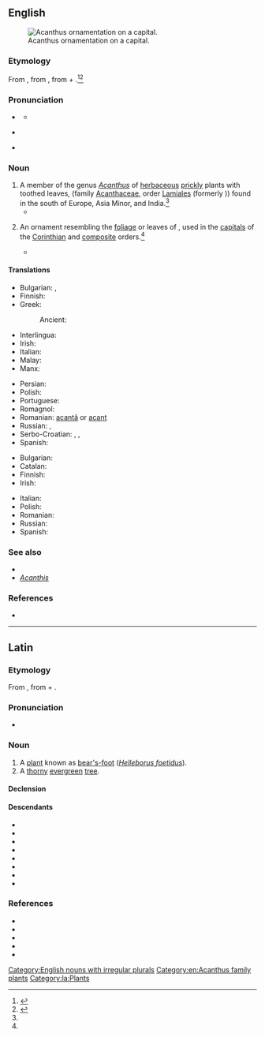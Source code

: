 {{also|Acanthus|-acanthus}}
==English==
[[File:Acanthusornament, Nordisk familjebok.PNG|thumb|Acanthus ornamentation on a capital.]]

===Etymology===
From {{bor|en|la|acanthus}}, from {{der|en|grc|ἄκανθος}}, from {{m|grc|ἀκή||thorn}} + {{m|grc|ἄνθος||flower}}.<ref name=WI3>{{R:MW3 1976}}</ref><ref name=SOED>{{R:SOED5}}</ref>

===Pronunciation===
* {{a|RP}} {{IPA|en|/əˈkæn.θəs/}}
** {{audio|en|LL-Q1860 (eng)-Vealhurl-acanthus.wav|Audio (UK)}}
* {{a|US}} {{IPA|en|/əˈkæn.θəs/}}
* {{rhymes|en|ænθəs|s=3}}

===Noun===
{{en-noun|+|acanthi}}

# A member of the genus ''[[Acanthus]]'' of [[herbaceous]] [[prickly]] plants with toothed leaves, (family [[Acanthaceae]], order [[Lamiales]] (formerly {{taxlink|Scrophulariales|order|ver=210204}})) found in the south of Europe, Asia Minor, and India.{{defdate|First attested in the mid 16th century.}}<ref name=SOED/>
#* {{quote-book|en|year=1834|author={{w|Letitia Elizabeth Landon}}|title=Francesca Carrara|volume=1|pages=255-256|text=The picture before which they paused represented one of those ruined fountains so common to Italy. Francesca gazed upon it as if it had been an old friend: many a time, beside such a one, with its curved and broken marble, had she wreathed the '''acanthus''' that hung around it, the green and trailing foliage so profuse in the South, into shapes even more fanciful than those which once suggested the Corinthian capital.}}
#: {{syn|en|bear's breech|bear's breeches|bear's-breech|q3=rare}}
# {{lb|en|architectural element}} An ornament resembling the [[foliage]] or leaves of {{taxlink|Acanthus spinosus|species}}, used in the [[capital]]s of the [[Corinthian]] and [[composite]] orders.{{defdate|First attested in the mid 18th century.}}<ref name=SOED/>
#* {{quote-journal|en|year=1994|month=March|work=Journal of the Society of Architectural Historians|title=Early Christian and Byzantine Architecture, an Annotated Bibliography and Historiography by W. Eugene Kleinbauer|author=R Ousterhout |volume=53|number=1|passage=It is difficult to imagine that Bernard of Clairvaux was gullible enough to accept dozens of historiated windows, grisaille fields of griffins, mosaic pavements, carved '''acanthus''' capitals, inhabited vine columns, and golden altarware on the strength of the justifications offered by a single window, one tympanum, and Suger's libelli}}

====Translations====
{{trans-top|plant}}
* Bulgarian: {{t|bg|акантус}}, {{t|bg|синя шапка}}
* Finnish: {{t+|fi|akantti}}
* Greek: {{t+|el|άκανθα|f}}
*: Ancient: {{t|grc|ἄκανθος|f}}
* Interlingua: {{t|ia|acantho}}
* Irish: {{t|ga|acantas|m}}
* Italian: {{t+|it|acanto}}
* Malay: {{t|ms|akantus}}
* Manx: {{t|gv|jialg|f}}
{{trans-mid}}
* Persian: {{t+|fa|کنگر|tr=kangar|sc=fa-Arab}}
* Polish: {{t+|pl|akant|m-in}}
* Portuguese: {{t+|pt|acanto|m}}
* Romagnol: {{t|rgn|acânt|m}}
* Romanian: [[acantă]] {{g|f}} or [[acant]]
* Russian: {{t+|ru|ака́нт|m}}, {{t|ru|медве́жья ла́па|f}}
* Serbo-Croatian: {{t|sh|bodljikara|f}}, {{t+|sh|primog|m}}, {{t+|sh|tratorak|m}}
* Spanish: {{t+|es|acanto|m}}
{{trans-bottom}}

{{trans-top|ornament}}
* Bulgarian: {{t|bg|акант}}
* Catalan: {{t|ca|acant|m}}
* Finnish: {{t+|fi|akantti}}
* Irish: {{t|ga|duille acantais|m}}
{{trans-mid}}
* Italian: {{t+|it|acanto|m}}
* Polish: {{t+|pl|akant|m-in}}
* Romanian: {{t+|ro|acantă|f}}
* Russian: {{t+|ru|ака́нт|m}}
* Spanish: {{t+|es|acanto|m}}
{{trans-bottom}}

===See also===
* {{l|en|acantha}}
* ''[[Acanthis]]''

===References===
<references/>
* {{R:Webster 1913}}

[[Category:English nouns with irregular plurals]]
[[Category:en:Acanthus family plants]]

----

==Latin==

===Etymology===
From {{der|la|grc|ἄκανθος}}, from {{m|grc|ἀκή||thorn}} + {{m|grc|ἄνθος||flower}}.

===Pronunciation===
* {{la-IPA|acanthus}}

===Noun===
{{la-noun|acanthus<2>}}

# A [[plant]] known as [[bear's-foot]] (''[[Helleborus foetidus]]'').
# A [[thorny]] [[evergreen]] [[tree]].

====Declension====
{{la-ndecl|acanthus<2>}}

====Descendants====
{{top4}}
* {{desc|ca|acant|bor=1}}
* {{desc|en|acanthus|bor=1}}
* {{desctree|fr|acanthe|bor=1}}
* {{desc|bor=1|ga|acanta-|acantas}}
* {{desc|it|acanto|bor=1}}
* {{desc|pl|akant|lbor=1}}
* {{desc|pt|acanto|bor=1}}
* {{desc|es|acanto|bor=1}}
{{bottom}}

===References===
* {{R:Elementary Lewis}}
* {{R:PersEnc}}
* {{R:Peck}}
* {{R:Smith's Persons}}
* {{R:Smith's Geography}}

[[Category:la:Plants]]